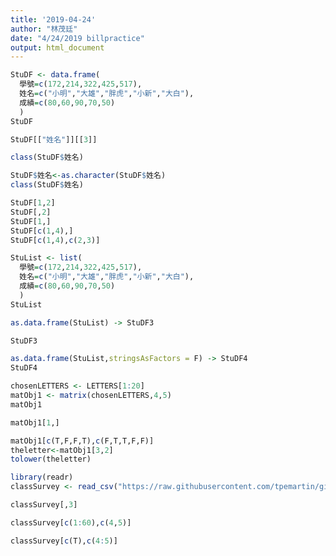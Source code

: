 ```yaml
---
title: '2019-04-24'
author: "林茂廷"
date: "4/24/2019 billpractice"
output: html_document
---
```

```r
StuDF <- data.frame(
  學號=c(172,214,322,425,517),
  姓名=c("小明","大雄","胖虎","小新","大白"),
  成績=c(80,60,90,70,50)
  )
StuDF 
```

```r
StuDF[["姓名"]][[3]]
```

```r
class(StuDF$姓名)
```
```r
StuDF$姓名<-as.character(StuDF$姓名)
class(StuDF$姓名)
```


```r
StuDF[1,2]
StuDF[,2]
StuDF[1,]
StuDF[c(1,4),]
StuDF[c(1,4),c(2,3)]
```
```r
StuList <- list(
  學號=c(172,214,322,425,517),
  姓名=c("小明","大雄","胖虎","小新","大白"),
  成績=c(80,60,90,70,50)
  )
StuList

as.data.frame(StuList) -> StuDF3

StuDF3

```
```r
as.data.frame(StuList,stringsAsFactors = F) -> StuDF4
StuDF4

```
```r
chosenLETTERS <- LETTERS[1:20]
matObj1 <- matrix(chosenLETTERS,4,5)
matObj1
```

```r
matObj1[1,]
```

```r
matObj1[c(T,F,F,T),c(F,T,T,F,F)]
theletter<-matObj1[3,2]
tolower(theletter)
```
```r
library(readr)
classSurvey <- read_csv("https://raw.githubusercontent.com/tpemartin/github-data/master/classSurvey.csv")

```
```r
classSurvey[,3]
```

```r
classSurvey[c(1:60),c(4,5)]
```
```r
classSurvey[c(T),c(4:5)]
```

